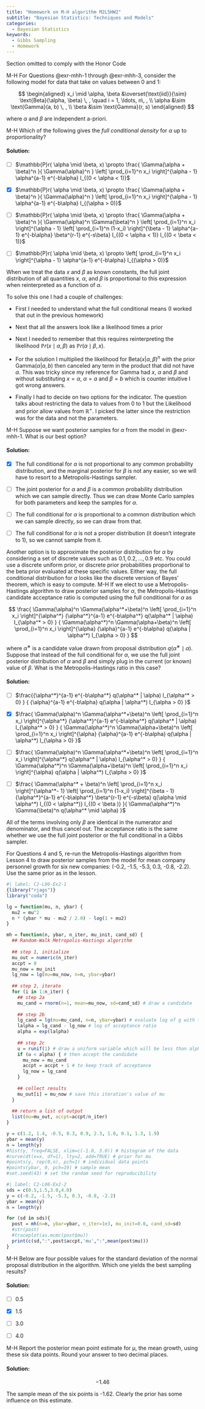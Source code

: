 ```yaml
---
title: "Homework on M-H algorithm M2L5HW2"
subtitle: "Bayesian Statistics: Techniques and Models"
categories:
  - Bayesian Statistics
keywords:
  - Gibbs Sampling
  - Homework
---
```


::::: {.content-visible unless-profile="HC"}

::: {.callout-caution}
Section omitted to comply with the Honor Code
:::

:::::

::::: {.content-hidden unless-profile="HC"} 

[M-H]{.column-margin} For Questions @exr-mhh-1 through @exr-mhh-3, consider the following model for data that take on values between 0 and 1:

$$
\begin{aligned}
x_i \mid \alpha, \beta &\overset{\text{iid}}{\sim} \text{Beta}(\alpha, \beta) \, , \quad i = 1, \ldots, n\, , \\ 
\alpha &\sim \text{Gamma}(a, b) \, , \\ 
\beta &\sim \text{Gamma}(r, s)
\end{aligned}
$$

where $\alpha$ and $\beta$ are independent a-priori.

::: {#exr-mhh-1}
[M-H]{.column-margin} Which of the following gives the *full conditional density* for $\alpha$ up to proportionality?
:::

::: {.solution .callout-tip collapse="true"}
#### Solution:

-   [ ] $\mathbb{P}r( \alpha \mid \beta, x) \propto \frac{ \Gamma(\alpha + \beta)^n }{ \Gamma(\alpha)^n } \left[ \prod_{i=1}^n x_i \right]^{\alpha - 1} \alpha^{a-1} e^{-b\alpha} I_{(0 < \alpha < 1)}$

-   [x] $\mathbb{P}r( \alpha \mid \beta, x) \propto \frac{ \Gamma(\alpha + \beta)^n }{ \Gamma(\alpha)^n } \left[ \prod_{i=1}^n x_i \right]^{\alpha - 1} \alpha^{a-1} e^{-b\alpha} I_{(\alpha > 0)}$

-   [ ] $\mathbb{P}r( \alpha \mid \beta, x) \propto \frac{ \Gamma(\alpha + \beta)^n }{ \Gamma(\alpha)^n \Gamma(\beta)^n } \left[ \prod_{i=1}^n x_i \right]^{\alpha - 1} \left[ \prod_{i=1}^n (1-x_i) \right]^{\beta - 1} \alpha^{a-1} e^{-b\alpha} \beta^{r-1} e^{-s\beta} I_{(0 < \alpha < 1)} I_{(0 < \beta < 1)}$

-   [ ] $\mathbb{P}r( \alpha \mid \beta, x) \propto \left[ \prod_{i=1}^n x_i \right]^{\alpha - 1} \alpha^{a-1} e^{-b\alpha} I_{(\alpha > 0)}$

When we treat the data $x$ and $\beta$ as known constants, the full joint distribution of all quantities $x$, $\alpha$, and $\beta$ is proportional to this expression when reinterpreted as a function of $\alpha$.

To solve this one I had a couple of challenges:

-   First I needed to understand what the full conditional means (I worked that out in the previous homework)

-   Next that all the answers look like a likelihood times a prior

-   Next I needed to remember that this requires reinterpreting the likelihood $\mathbb{P}r(x\mid\alpha,\beta)$ as $\mathbb{P}r(\alpha\mid\beta,x)$.

-   For the solution I multiplied the likelihood for $\text{Beta}(x|\alpha,\beta)^n$ with the prior $\text{Gamma}(\alpha|a,b)$ then canceled any term in the product that did not have $\alpha$. This was tricky since my reference for Gamma had $x$, $\alpha$ and $\beta$ and without substituting $x=\alpha$, $\alpha=a$ and $\beta=b$ which is counter intuitive I got wrong answers.

-   Finally I had to decide on two options for the indicator. The question talks about restricting the data to values from 0 to 1 but the Likelihood and prior allow values from $\mathbb{R}^+$. I picked the latter since the restriction was for the data and not the parameters.
:::

::: {#exr-mhh-2}
[M-H]{.column-margin} Suppose we want posterior samples for $\alpha$ from the model in @exr-mhh-1. What is our best option?
:::
  
::: {.solution .callout-tip collapse="true"}
#### Solution:

-   [x] The full conditional for $\alpha$ is not proportional to any common probability distribution, and the marginal posterior for $\beta$ is not any easier, so we will have to resort to a Metropolis-Hastings sampler.

-   [ ] The joint posterior for $\alpha$ and $\beta$ is a common probability distribution which we can sample directly. Thus we can draw Monte Carlo samples for both parameters and keep the samples for $\alpha$.

-   [ ] The full conditional for $\alpha$ is proportional to a common distribution which we can sample directly, so we can draw from that.

-   [ ] The full conditional for $\alpha$ is not a proper distribution (it doesn't integrate to 1), so we cannot sample from it.

Another option is to approximate the posterior distribution for $\alpha$ by considering a set of discrete values such as $0.1,0.2, \ldots, 0.9$ etc. You could use a discrete uniform prior, or discrete prior probabilities proportional to the beta prior evaluated at these specific values. Either way, the full conditional distribution for $\alpha$ looks like the discrete version of Bayes' theorem, which is easy to compute.
[M-H]{.column-margin} If we elect to use a Metropolis-Hastings algorithm to draw posterior samples for $\alpha$, the Metropolis-Hastings candidate acceptance ratio is computed using the full conditional for $\alpha$ as

$$
\frac{ \Gamma(\alpha)^n \Gamma(\alpha^*+\beta)^n \left[ \prod_{i=1}^n x_i \right]^{\alpha^*} {\alpha^*}^{a-1} e^{-b\alpha^*} q(\alpha^* | \alpha) I_{\alpha^* > 0} } {  \Gamma(\alpha^*)^n \Gamma(\alpha+\beta)^n \left[ \prod_{i=1}^n x_i \right]^{\alpha} {\alpha}^{a-1} e^{-b\alpha} q(\alpha | \alpha^*) I_{\alpha > 0} }
$$

where $\alpha^∗$ is a candidate value drawn from proposal distribution $q(\alpha^∗\mid\alpha)$. Suppose that instead of the full conditional for $\alpha$, we use the full joint posterior distribution of $\alpha$ and $\beta$ and simply plug in the current (or known) value of $\beta$. What is the Metropolis-Hastings ratio in this case?
:::

::: {.solution .callout-tip collapse="true"}
#### Solution:

-   [ ] $\frac{{\alpha^*}^{a-1} e^{-b\alpha^*} q(\alpha^* | \alpha) I_{\alpha^* > 0} } { {\alpha}^{a-1} e^{-b\alpha} q(\alpha | \alpha^*) I_{\alpha > 0} }$

-   [x] $\frac{ \Gamma(\alpha)^n \Gamma(\alpha^*+\beta)^n \left[ \prod_{i=1}^n x_i \right]^{\alpha^*} {\alpha^*}^{a-1} e^{-b\alpha^*} q(\alpha^* | \alpha) I_{\alpha^* > 0} } { \Gamma(\alpha^*)^n \Gamma(\alpha+\beta)^n \left[ \prod_{i=1}^n x_i \right]^{\alpha} {\alpha}^{a-1} e^{-b\alpha} q(\alpha | \alpha^*) I_{\alpha > 0} }$

-   [ ] $\frac{ \Gamma(\alpha)^n \Gamma(\alpha^*+\beta)^n \left[ \prod_{i=1}^n x_i \right]^{\alpha^*} q(\alpha^* | \alpha) I_{\alpha^* > 0} } { \Gamma(\alpha^*)^n \Gamma(\alpha+\beta)^n \left[ \prod_{i=1}^n x_i \right]^{\alpha} q(\alpha | \alpha^*) I_{\alpha > 0} }$

-   [ ] $\frac{ \Gamma(\alpha^* + \beta)^n \left[ \prod_{i=1}^n x_i \right]^{\alpha^*- 1} \left[ \prod_{i=1}^n (1-x_i) \right]^{\beta - 1} {\alpha^*}^{a-1} e^{-b\alpha^*} \beta^{r-1} e^{-s\beta} q(\alpha \mid \alpha^*) I_{(0 < \alpha^*)} I_{(0 < \beta )} }{ \Gamma(\alpha^*)^n \Gamma(\beta)^n q(\alpha^* \mid \alpha) }$

All of the terms involving only $\beta$ are identical in the numerator and denominator, and thus cancel out. The acceptance ratio is the same whether we use the full joint posterior or the full conditional in a Gibbs sampler.
:::

For Questions 4 and 5, re-run the Metropolis-Hastings algorithm from Lesson 4 to draw posterior samples from the model for mean company personnel growth for six new companies: (-0.2, -1.5, -5.3, 0.3, -0.8, -2.2). Use the same prior as in the lesson.

```r
#| label: C2-L06-Ex2-1
{library("rjags")}
library("coda")

lg = function(mu, n, ybar) {
  mu2 = mu^2
  n * (ybar * mu - mu2 / 2.0) - log(1 + mu2)
}

mh = function(n, ybar, n_iter, mu_init, cand_sd) {
  ## Random-Walk Metropolis-Hastings algorithm
  
  ## step 1, initialize
  mu_out = numeric(n_iter)
  accpt = 0
  mu_now = mu_init
  lg_now = lg(mu=mu_now, n=n, ybar=ybar)
  
  ## step 2, iterate
  for (i in 1:n_iter) {
    ## step 2a
    mu_cand = rnorm(n=1, mean=mu_now, sd=cand_sd) # draw a candidate
    
    ## step 2b
    lg_cand = lg(mu=mu_cand, n=n, ybar=ybar) # evaluate log of g with the candidate
    lalpha = lg_cand - lg_now # log of acceptance ratio
    alpha = exp(lalpha)
    
    ## step 2c
    u = runif(1) # draw a uniform variable which will be less than alpha with probability min(1, alpha)
    if (u < alpha) { # then accept the candidate
      mu_now = mu_cand
      accpt = accpt + 1 # to keep track of acceptance
      lg_now = lg_cand
    }
    
    ## collect results
    mu_out[i] = mu_now # save this iteration's value of mu
  }
  
  ## return a list of output
  list(mu=mu_out, accpt=accpt/n_iter)
}

y = c(1.2, 1.4, -0.5, 0.3, 0.9, 2.3, 1.0, 0.1, 1.3, 1.9)
ybar = mean(y)
n = length(y)
#hist(y, freq=FALSE, xlim=c(-1.0, 3.0)) # histogram of the data
#curve(dt(x=x, df=1), lty=2, add=TRUE) # prior for mu
#points(y, rep(0,n), pch=1) # individual data points
#points(ybar, 0, pch=19) # sample mean
#set.seed(43) # set the random seed for reproducibility
```

```r
#| label: C2-L06-Ex2-2
sds = c(0.5,1.5,3.0,4.0)
y = c(-0.2, -1.5, -5.3, 0.3, -0.8, -2.2)
ybar = mean(y)
n = length(y)

for (sd in sds){
  post = mh(n=n, ybar=ybar, n_iter=1e3, mu_init=0.0, cand_sd=sd)
  #str(post)
  #traceplot(as.mcmc(post$mu))
  print(c(sd,":",post$accpt,'mu',":",mean(post$mu)))
}
```

::: {#exr-mhh-4}
[M-H]{.column-margin} Below are four possible values for the standard deviation of the normal proposal distribution in the algorithm. Which one yields the best sampling results?
:::

::: {.solution .callout-tip collapse="true"}
#### Solution:

-   [ ] 0.5

-   [x] 1.5

-   [ ] 3.0

-   [ ] 4.0
:::

::: {#exr-mhh-5}
[M-H]{.column-margin} Report the posterior mean point estimate for μ, the mean growth, using these six data points. Round your answer to two decimal places.
:::

::: {.solution .callout-tip collapse="true"}
#### Solution:

$$
-1.46
$$

The sample mean of the six points is -1.62. Clearly the prior has some influence on this estimate.
:::

:::::